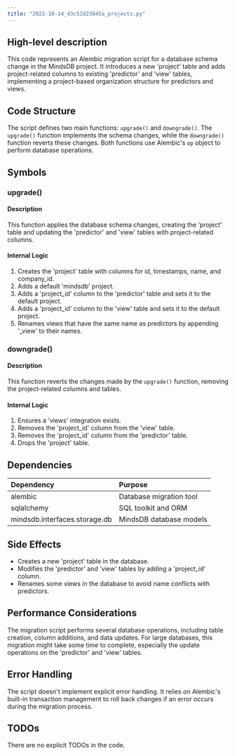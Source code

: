 ```yaml
---
title: "2022-10-14_43c52d23845a_projects.py"
---
```


## High-level description
This code represents an Alembic migration script for a database schema change in the MindsDB project. It introduces a new 'project' table and adds project-related columns to existing 'predictor' and 'view' tables, implementing a project-based organization structure for predictors and views.

## Code Structure
The script defines two main functions: `upgrade()` and `downgrade()`. The `upgrade()` function implements the schema changes, while the `downgrade()` function reverts these changes. Both functions use Alembic's `op` object to perform database operations.

## Symbols

### upgrade()
#### Description
This function applies the database schema changes, creating the 'project' table and updating the 'predictor' and 'view' tables with project-related columns.

#### Internal Logic
1. Creates the 'project' table with columns for id, timestamps, name, and company_id.
2. Adds a default 'mindsdb' project.
3. Adds a 'project_id' column to the 'predictor' table and sets it to the default project.
4. Adds a 'project_id' column to the 'view' table and sets it to the default project.
5. Renames views that have the same name as predictors by appending '_view' to their names.

### downgrade()
#### Description
This function reverts the changes made by the `upgrade()` function, removing the project-related columns and tables.

#### Internal Logic
1. Ensures a 'views' integration exists.
2. Removes the 'project_id' column from the 'view' table.
3. Removes the 'project_id' column from the 'predictor' table.
4. Drops the 'project' table.

## Dependencies
| Dependency | Purpose |
|:-----------|:--------|
| alembic | Database migration tool |
| sqlalchemy | SQL toolkit and ORM |
| mindsdb.interfaces.storage.db | MindsDB database models |

## Side Effects
- Creates a new 'project' table in the database.
- Modifies the 'predictor' and 'view' tables by adding a 'project_id' column.
- Renames some views in the database to avoid name conflicts with predictors.

## Performance Considerations
The migration script performs several database operations, including table creation, column additions, and data updates. For large databases, this migration might take some time to complete, especially the update operations on the 'predictor' and 'view' tables.

## Error Handling
The script doesn't implement explicit error handling. It relies on Alembic's built-in transaction management to roll back changes if an error occurs during the migration process.

## TODOs
There are no explicit TODOs in the code.